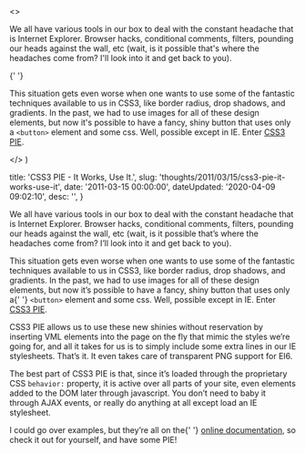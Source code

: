 

  <>
    <p>
      We all have various tools in our box to deal with the constant headache
      that is Internet Explorer. Browser hacks, conditional comments, filters,
      pounding our heads against the wall, etc (wait, is it possible that's
      where the headaches come from? I'll look into it and get back to you).
    </p>{' '}
    <p>
      This situation gets even worse when one wants to use some of the fantastic
      techniques available to us in CSS3, like border radius, drop shadows, and
      gradients. In the past, we had to use images for all of these design
      elements, but now it's possible to have a fancy, shiny button that uses
      only a <code>&lt;button&gt;</code> element and some css. Well, possible
      except in IE. Enter <a href="http&#58;//css3pie.com">CSS3 PIE</a>.
    </p>
  </>
)


  title: 'CSS3 PIE - It Works, Use It.',
  slug: 'thoughts/2011/03/15/css3-pie-it-works-use-it',
  date: '2011-03-15 00:00:00',
  dateUpdated: '2020-04-09 09:02:10',
  desc: '',
}

<p>
  We all have various tools in our box to deal with the constant headache that
  is Internet Explorer. Browser hacks, conditional comments, filters, pounding
  our heads against the wall, etc (wait, is it possible that&#8217;s where the
  headaches come from? I&#8217;ll look into it and get back to you).
</p>
<p>
  This situation gets even worse when one wants to use some of the fantastic
  techniques available to us in CSS3, like border radius, drop shadows, and
  gradients. In the past, we had to use images for all of these design elements,
  but now it&#8217;s possible to have a fancy, shiny button that uses only a{' '}
  <code>&lt;button&gt;</code> element and some css. Well, possible except in IE.
  Enter <a href="http://css3pie.com">CSS3 PIE</a>.
</p>
<p>
  CSS3 PIE allows us to use these new shinies without reservation by inserting
  VML elements into the page on the fly that mimic the styles we&#8217;re going
  for, and all it takes for us is to simply include some extra lines in our IE
  stylesheets. That&#8217;s it. It even takes care of transparent PNG support
  for EI6.
</p>

<p>
  The best part of CSS3 PIE is that, since it&#8217;s loaded through the
  proprietary CSS <code>behavior:</code> property, it is active over all parts
  of your site, even elements added to the DOM later through javascript. You
  don&#8217;t need to baby it through AJAX events, or really do anything at all
  except load an IE stylesheet.
</p>

<p>
  I could go over examples, but they&#8217;re all on the{' '}
  <a href="http://css3pie.com/documentation/">online documentation</a>, so check
  it out for yourself, and have some PIE!
</p>
